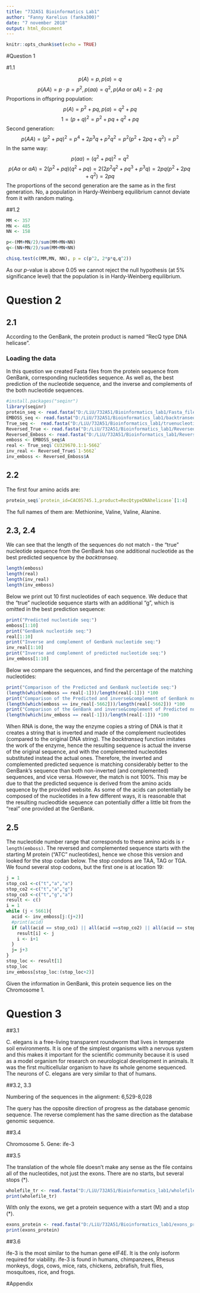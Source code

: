 ```yaml
---
title: "732A51 Bioinformatics Lab1"
author: "Fanny Karelius (fanka300)"
date: "7 november 2018"
output: html_document
---
```


```r
knitr::opts_chunk$set(echo = TRUE)
```

#Question 1

#1.1

$$p(A)=p, p(a)=q$$
$$p(AA)=p\cdot p=p^2, p(aa)=q^2, p(Aa \text{ or } aA)=2\cdot pq$$
Proportions in offspring population:
$$p(A)=p^2+pq, p(a)=q^2+pq$$
$$1=(p+q)^2=p^2+pq+q^2+pq$$
Second generation:
$$p(AA)=(p^2+pq)^2=p^4+2p^3q+p^2q^2=p^2(p^2+2pq+q^2)=p^2$$
In the same way:
$$p(aa)=(q^2+pq)^2=q^2$$
$$p(Aa \text{ or } aA)=2(p^2+pq)(q^2+pq)=2(2p^2q^2+pq^3+p^3q)=2pq(p^2+2pq+q^2)=2pq$$
The proportions of the second generation are the same as in the first generation. No, a population in Hardy-Weinberg equilibrium cannot deviate from it with random mating.

##1.2

```r
MM <- 357
MN <- 485
NN <- 158

p<-(MM+MN/2)/sum(MM+MN+NN)
q<-(NN+MN/2)/sum(MM+MN+NN)

chisq.test(c(MM,MN, NN), p = c(p^2, 2*p*q,q^2))
```
As our $p$-value is above 0.05 we cannot reject the null hypothesis (at 5% significance level) that the population is in Hardy-Weinberg equilibrium.

# Question 2

## 2.1

According to the GenBank, the protein product is named "RecQ type DNA helicase".

### Loading the data

In this question we created Fasta files from the protein sequence from GenBank, corresponding nucleotides sequence. As well as, the best prediction of the nucleotide sequence, and the inverse and complements of the both nucleotide sequences.

```r
#install.packages("seqinr")
library(seqinr)
protein_seq <- read.fasta("D:/LiU/732A51/Bioinformatics_lab1/Fasta_file.fasta")
EMBOSS_seq <- read.fasta("D:/LiU/732A51/Bioinformatics_lab1/backtranseq.txt")
True_seq <-  read.fasta("D:/LiU/732A51/Bioinformatics_lab1/truenucleotideseq.txt")
Reversed_True <- read.fasta("D:/LiU/732A51/Bioinformatics_lab1/Reversed_compl.txt")
Reversed_Emboss <- read.fasta("D:/LiU/732A51/Bioinformatics_lab1/Reversed_compl_backtranseq.txt")
emboss <- EMBOSS_seq$A
real <- True_seq$`CU329670.1:1-5662`
inv_real <- Reversed_True$`1-5662`
inv_emboss <- Reversed_Emboss$A
```

## 2.2

The first four amino acids are:

```r
protein_seq$`protein_id=CAC05745.1,product=RecQtypeDNAhelicase`[1:4]
```

The full names of them are: Methionine, Valine, Valine, Alanine.

## 2.3, 2.4

We can see that the length of the sequences do not match - the "true" nucleotide sequence from the GenBank has one additional nucleotide as the best predicted sequence by the _backtranseq_. 

```r
length(emboss)
length(real)
length(inv_real)
length(inv_emboss)
```

Below we print out 10 first nucleotides of each sequence. We deduce that the "true" nucleotide sequence starts with an additional "g", which is omitted in the best prediction sequence:
```r
print("Predicted nucleotide seq:")
emboss[1:10]
print("GenBank nucleotide seq:")
real[1:10]
print("Inverse and complement of GenBank nucleotide seq:")
inv_real[1:10]
print("Inverse and complement of predicted nucleotide seq:")
inv_emboss[1:10]
```

Below we compare the sequences, and find the percentage of the matching nucleotides:

```r
print("Comparison of the Predicted and GenBank nucleotide seq:")
(length(which(emboss == real[-1]))/length(real[-1])) *100
print("Comparison of the Predicted and inverse&complement of GenBank nucleotide seq:")
(length(which(emboss == inv_real[-5662]))/length(real[-5662])) *100
print("Comparison of the GenBank and inverse&complement of Predicted nucleotide seq:")
(length(which(inv_emboss == real[-1]))/length(real[-1])) *100
```


When RNA is done, the way the enzyme copies a string of DNA is that it creates a string that is inverted and made of the complement nucleotides (compared to the original DNA string). The  _backtranseq_ function imitates the work of the enzyme, hence the resulting sequence is actual the inverse of the original sequence, and with the complemented nucleotides substituted instead the actual ones. Therefore, the inverted and complemented predicted sequence is matching considerably better to the GenBank's sequence than both non-inverted (and complemented) sequences, and vice versa. However, the match is not 100%. This may be due to that the predicted sequence is derived from the amino acids sequence by the provided website. As some of the acids can potentially be composed of the nucleotides in a few different ways, it is reasonable that the resulting nucleodtide sequence can potentially differ a little bit from the "real" one provided at the GenBank.

## 2.5

The nucleotide number range that corresponds to these amino acids is `r length(emboss)`. The reversed and complemented sequence starts with the starting M protein ("ATC" nucleotides), hence we chose this version and looked for the stop codan below. The stop condons are TAA, TAG or TGA. We found several stop codons, but the first one is at location 19:

```r
j = 1
stop_co1 <-c("t","a","a")
stop_co2 <-c("t","a","g")
stop_co3 <-c("t","g","a")
result <- c()
i = 1
while (j < 5661){ 
  acid <- inv_emboss[j:(j+2)]
  #print(acid)
  if (all(acid == stop_co1) || all(acid ==stop_co2) || all(acid == stop_co3)){
    result[i] <- j
    i <- i+1
  }
  j= j+3
}
stop_loc <- result[1]
stop_loc
inv_emboss[stop_loc:(stop_loc+2)]
```

Given the information in GenBank, this protein sequence lies on the Chromosome 1.



# Question 3


##3.1

C. elegans is a free-living transparent roundworm that lives in temperate soil environments. It is one of the simplest organisms with a nervous system and this makes it important for the scientific community because it is used as a model organism for research on neurological development in animals. It was the first multicellular organism to have its whole genome sequenced. The neurons of C. elegans are very similar to that of humans. 


##3.2, 3.3

Numbering of the sequences in the alignment: 6,529-8,028

The query has the opposite direction of progress as the database genomic sequence. The reverse complement has the same direction as the database genomic sequence. 

##3.4

Chromosome 5. Gene: ife-3


##3.5

The translation of the whole file doesn't make any sense as the file contains all of the nucleotides, not just the exons. There are no starts, but several stops (\*). 

```r
wholefile_tr <- read.fasta("D:/LiU/732A51/Bioinformatics_lab1/wholefile_translation.FASTA")
print(wholefile_tr)
```

With only the exons, we get a protein sequence with a start (M) and a stop (\*).

```r
exons_protein <- read.fasta("D:/LiU/732A51/Bioinformatics_lab1/exons_protein.FASTA")
print(exons_protein)

```


##3.6

ife-3 is the most similar to the human gene eIF4E. It is the only isoform required for viability. ife-3 is found in humans, chimpanzees, Rhesus monkeys, dogs, cows, mice, rats, chickens, zebrafish, fruit flies, mosquitoes, rice, and frogs.


#Appendix

```r
```